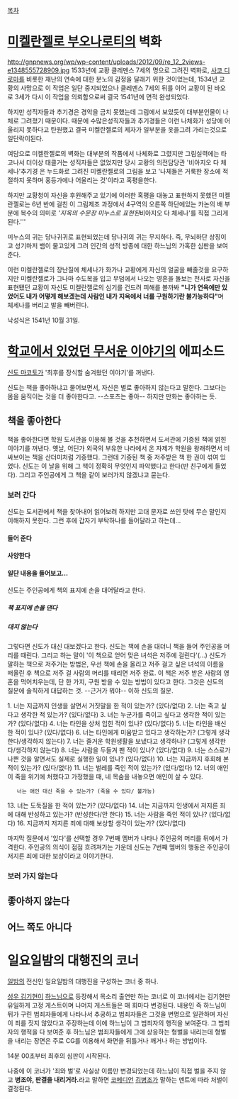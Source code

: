 [[목차]]
= [[미켈란젤로 부오나로티]]의 벽화 =
http://gnpnews.org/wp/wp-content/uploads/2012/09/re_12_2views-e1348555728909.jpg
1533년에 교황 클레멘스 7세의 명으로 그려진 벽화로, [[사코 디 로마]]를 비롯한 재난의 연속에 대한 분노의 감정을 달래기 위한 것이었는데, 1534년 교황의 사망으로 이 작업은 일단 중지되었으나 클레멘스 7세의 뒤를 이어 교황이 된 바오로 3세가 다시 이 작업을 의뢰함으로써 결국 1541년에 면적 완성되었다. 

하지만 성직자들과 추기경은 경악을 금치 못했는데 그림에서 보았듯이 대부분인물이 나체로 그려졌기 때문이다.
때문에 수많은성직자들과 추기경들은 이런 나체화가 성당에 어울리지 못하다고 탄원했고 결국 미켈란젤로의 제자가 일부분을 옷을그려 가리는것으로 일단락이된다.

여담으로 미켈란젤로의 벽화는 대부분의 작품에서 나체화로 그렸지만 그림실력에는 타고나서 더이상 태클거는 성직자들은 없었지만 당시 교황의 의전담당관 '비아지오 다 체세나'추기경 은 누드화로 그려진 미켈란젤로의 그림을 보고 '나체들은 거룩한 장소에 적절하지 못하며 홍등가에나 어울리는 것'이라고 혹평을한다. 
  
하지만 교황청이 자신을 후원해주고 있기에 이러한 혹평을 대놓고 표현하지 못했던 미켈란젤로는 6년 반에 걸친 이 그림제조 과정에서 4구역의 오른쪽 하단에있는 카논의 배 부분에 복수의 의미로 '''지옥의 수문장 미누스로 표현된 ''비아지오 다 체세나'를 직접 그리게 된다.'''

미누스의 귀는 당나귀귀로 표현되었는데 당나귀의 귀는 무지하다. 즉, 무뇌하단 상징이고 성기마저 뱀이 물고있게 그려 인간의 성적 방종에 대한 하느님의 가혹한 심판을 보여준다. 

이런 미켈란젤로의 장난질에 체세나가 화가나 교황에게 자신의 얼굴을 빼줄것을 요구하지만 미켈란젤로가 그나마 수도복을 입고 무덤에서 나오는 영혼을 돌보는 천사로 자신을 표현됐던 교황이 자신도 미켈란젤로의 심기를 건드려 피해를 볼까봐 '''"니가 연옥에만 있었어도 내가 어떻게 해보겠는데 사람인 내가 지옥에서 너를 구원하기란 불가능하다"'''며 체세나를 버리고 발을 빼버린다.


낙성식은 1541년 10월 31일.


= [[학교에서 있었던 무서운 이야기]]의 에피소드 = 
[[신도 마코토]]가 '최후를 장식할 숨겨왔던 이야기'를 꺼낸다.

신도는 책을 좋아하냐고 물어보면서, 자신은 별로 좋아하지 않는다고 말한다. 그보다는 몸을 움직이는 것을 더 좋아한다고. --스포츠는 좋아-- 하지만 만화는 좋아하는 듯.

== 책을 좋아한다 ==
책을 좋아한다면 학원 도서관을 이용해 볼 것을 추천하면서 도서관에 기증된 책에 얽힌 이야기를 꺼낸다.
옛날, 어딘가 외국의 부유한 나라에서 온 자제가 학원을 왕래하면서 비싸보이는 책을 산더미처럼 기증했다.
그런데 기증된 책 중 저주받은 책 한 권이 섞여 있었다. 신도는 이 날을 위해 그 책이 정확히 무엇인지 파악했다고 한다(반 친구에게 들었다). 그리고 주인공에게 그 책을 같이 보러가지 않겠냐고 묻는다.

=== 보러 간다 ===
신도는 도서관에서 책을 찾아내어 읽어보려 하지만 고대 문자로 쓰인 탓에 무슨 말인지 이해하지 못한다. 그런 후에 갑자기 부탁하나를 들어달라고 하는데...

==== 들어 준다 ====
==== 사양한다 ====

==== 일단 내용을 들어보고... ====
신도는 주인공에게 책의 표지에 손을 대어달라고 한다.

===== 책 표지에 손을 댄다 =====

===== 대지 않는다 =====
그렇다면 신도가 대신 대보겠다고 한다. 
신도는 책에 손을 대더니 책을 들어 주인공을 머리를 때린다. 그리고 하는 말이 '이 책으로 얻어 맞은 녀석은 저주에 걸린다'(...) 신도가 말하는 책으로 저주거는 방법은, 우선 책에 손을 올리고 저주 걸고 싶은 녀석의 이름을 떠올린 후 책으로 저주 걸 사람의 머리를 때리면 저주 완료.
이 책은 저주 받은 사람의 영혼을 먹어치우는데, 단 한 가지, 구원 받을 수 있는 방법이 있다고 한다.
그것은 신도의 질문에 솔직하게 대답하는 것. --근거가 뭐야--
이하 신도의 질문.

1. 너는 지금까지 인생을 살면서 거짓말을 한 적이 있는가? (있다/없다)
2. 너는 죽고 싶다고 생각한 적 있는가? (있다/없다)
3. 너는 누군가를 죽이고 싶다고 생각한 적이 있는가? (있다/없다)
4. 너는 타인을 상처 입힌 적이 있나? (있다/없다)
5. 너는 타인을 배신한 적이 있나? (있다/없다)
6. 너는 타인에게 미움받고 있다고 생각하는가? (그렇게 생각한다/생각하지 않는다)
7. 너는 즐거운 학원생활을 보냈다고 생각하나? (그렇게 생각한다/생각하지 않는다)
8. 너는 사람을 두들겨 팬 적이 있나? (있다/없다)
9. 너는 스스로가 나쁜 것을 알면서도 실제로 실행한 일이 있나? (있다/없다)
10. 너는 지금까지 후회해 본 적이 있는가? (있다/없다)
11. 너는 벌레를 죽인 적이 있는가? (있다/없다)
12. 너의 애인이 죽을 위기에 처했다고 가정했을 때, 네 목숨을 내놓으면 애인이 살 수 있다.
    너는 애인 대신 죽을 수 있는가? (죽을 수 있다/ 불가능)
13. 너는 도둑질을 한 적이 있는가? (있다/없다)
14. 너는 지금까지 인생에서 저지른 죄에 대해 반성하고 있는가? (반성한다/안 한다)
15. 너는 사람을 죽인 적이 있나? (있다/없다)
16. 지금까지 저지른 죄에 대해 보상할 생각이 있는가? (있다/없다)

마지막 질문에서 '있다'를 선택할 경우 7번째 멤버가 나타나 주인공의 머리를 뒤에서 가격한다.
주인공의 의식이 점점 흐려져가는 가운데 신도는 7번째 멤버의 행동은
주인공이 저지른 죄에 대한 보상이라고 이야기한다.

=== 보러 가지 않는다 === 
== 좋아하지 않는다 ==
== 어느 쪽도 아니다 ==

= 일요일밤의 대행진의 코너 =
[[일밤]]의 전신인 일요일밤의 대행진을 구성하는 코너 중 하나.

[[김기현(성우)|성우 김기현]]이 [[하느님]]으로 등장해서 목소리 출연만 하는 코너로 이 코너에서는 김기현만 유일하게 고정 게스트이며 나머지 게스트들은 매 회마다 변경된다. 내용인 즉 하느님이 뒤가 구린 범죄자들에게 나타나서 추궁하고 범죄자들은 그것을 변명으로 일관하며 자신이 죄를 짓지 않았다고 주장하는데 이에 하느님이 그 범죄자의 행적을 보여준다. 그 범죄자의 행적을 다 보여준 후 하느님은 범죄자들에게 그에 상응하는 형벌을 내리는데 형벌을 내리는 장면은 주로 CG를 이용해서 화면을 뒤틀거나 깨거나 하는 방법이다. 

{{{#!html
<iframe width="640" height="360" src="https://www.youtube.com/embed/qGzn_wcTYxQ?feature=player_detailpage" frameborder="0" allowfullscreen></iframe>
}}}
14분 00초부터 최후의 심판이 시작된다.

나중에 이 코너가 '죄와 벌'로 사실상 이름만 변경되었는데 하느님이 직접 벌을 주지 않고 '''병조야, 판결을 내리거라.'''라고 말하면 [[코메디언]] [[김병조]]가 말하는 멘트에 따라 처벌이 결정된다.
